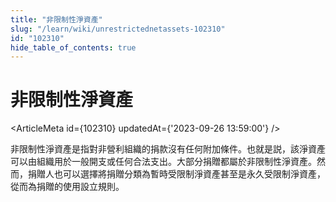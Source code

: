 ```yaml
---
title: "非限制性淨資產"
slug: "/learn/wiki/unrestrictednetassets-102310"
id: "102310"
hide_table_of_contents: true
---
```



# 非限制性淨資產

<ArticleMeta id={102310} updatedAt={'2023-09-26 13:59:00'} />
<div className='border-solid border-b border-t-0 my-4 border-[var(--ifm-color-gray-300)]' />

非限制性淨資產是指對非營利組織的捐款沒有任何附加條件。也就是説，該淨資產可以由組織用於一般開支或任何合法支出。大部分捐贈都屬於非限制性淨資產。然而，捐贈人也可以選擇將捐贈分類為暫時受限制淨資產甚至是永久受限制淨資產，從而為捐贈的使用設立規則。
